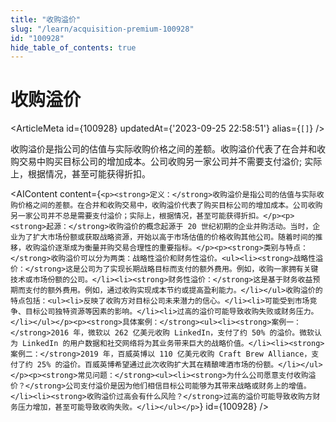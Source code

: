 ```yaml
---
title: "收购溢价"
slug: "/learn/acquisition-premium-100928"
id: "100928"
hide_table_of_contents: true
---
```



# 收购溢价

<ArticleMeta id={100928} updatedAt={'2023-09-25 22:58:51'} alias={`[]`} />
<div className='border-solid border-b border-t-0 my-4 border-[var(--ifm-color-gray-300)]' />

收购溢价是指公司的估值与实际收购价格之间的差额。收购溢价代表了在合并和收购交易中购买目标公司的增加成本。公司收购另一家公司并不需要支付溢价; 实际上，根据情况，甚至可能获得折扣。

<AIContent content={`<p><strong>定义：</strong>收购溢价是指公司的估值与实际收购价格之间的差额。在合并和收购交易中，收购溢价代表了购买目标公司的增加成本。公司收购另一家公司并不总是需要支付溢价；实际上，根据情况，甚至可能获得折扣。</p><p><strong>起源：</strong>收购溢价的概念起源于 20 世纪初期的企业并购活动。当时，企业为了扩大市场份额或获取战略资源，开始以高于市场估值的价格收购其他公司。随着时间的推移，收购溢价逐渐成为衡量并购交易合理性的重要指标。</p><p><strong>类别与特点：</strong>收购溢价可以分为两类：战略性溢价和财务性溢价。<ul><li><strong>战略性溢价：</strong>这是公司为了实现长期战略目标而支付的额外费用。例如，收购一家拥有关键技术或市场份额的公司。</li><li><strong>财务性溢价：</strong>这是基于财务收益预期而支付的额外费用。例如，通过收购实现成本节约或提高盈利能力。</li></ul>收购溢价的特点包括：<ul><li>反映了收购方对目标公司未来潜力的信心。</li><li>可能受到市场竞争、目标公司独特资源等因素的影响。</li><li>过高的溢价可能导致收购失败或财务压力。</li></ul></p><p><strong>具体案例：</strong><ul><li><strong>案例一：</strong>2016 年，微软以 262 亿美元收购 LinkedIn，支付了约 50% 的溢价。微软认为 LinkedIn 的用户数据和社交网络将为其业务带来巨大的战略价值。</li><li><strong>案例二：</strong>2019 年，百威英博以 110 亿美元收购 Craft Brew Alliance，支付了约 25% 的溢价。百威英博希望通过此次收购扩大其在精酿啤酒市场的份额。</li></ul></p><p><strong>常见问题：</strong><ul><li><strong>为什么公司愿意支付收购溢价？</strong>公司支付溢价是因为他们相信目标公司能够为其带来战略或财务上的增值。</li><li><strong>收购溢价过高会有什么风险？</strong>过高的溢价可能导致收购方财务压力增加，甚至可能导致收购失败。</li></ul></p>`} id={100928} />
